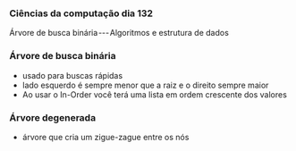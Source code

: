 




### Ciências da computação dia 132

Árvore de busca binária --- Algoritmos e estrutura de dados

### Árvore de busca binária

-   usado para buscas rápidas
-   lado esquerdo é sempre menor que a raiz e o direito sempre maior
-   Ao usar o In-Order você terá uma lista em ordem crescente dos
    valores








### Árvore degenerada

-   árvore que cria um zigue-zague entre os nós


